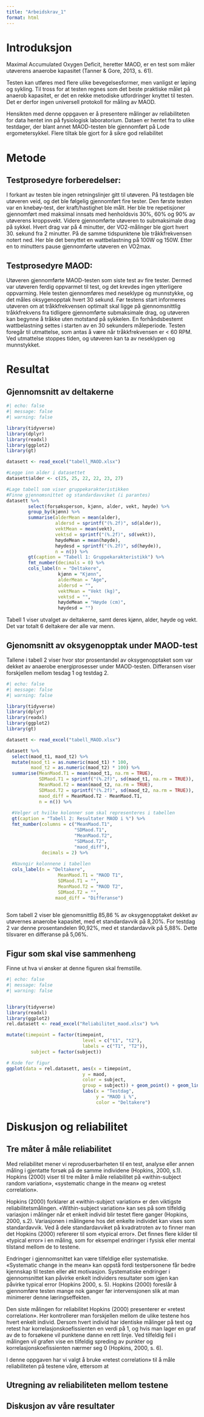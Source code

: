```yaml
---
title: "Arbeidskrav_1"
format: html
---
```



# Introduksjon

Maximal Accumulated Oxygen Deficit, heretter MAOD, er en test som måler utøverens anaerobe kapasitet (Tanner & Gore, 2013, s. 61). 

Testen kan utføres med flere ulike bevegelsesformer, men vanligst er løping og sykling. Til tross for at testen regnes som det beste praktiske målet på anaerob kapasitet, er det en rekke metodiske utfordringer knyttet til testen. Det er derfor ingen universell protokoll for måling av MAOD. 

Hensikten med denne oppgaven er å presentere målinger av reliabiliteten for data hentet inn på fysiologisk laboratorium. Dataen er hentet fra to ulike testdager, der blant annet MAOD-testen ble gjennomført på Lode ergometersykkel. Flere tiltak ble gjort for å sikre god reliabilitet 


# Metode
## Testprosedyre forberedelser:
I forkant av testen ble ingen retningslinjer gitt til utøveren. På testdagen ble utøveren veid, og det ble følgelig gjennomført fire tester. Den første testen var en knebøy-test, der kraft/hastighet ble målt. Her ble tre repetisjoner gjennomført med maksimal innsats med henholdsvis 30%, 60% og 90% av utøverens kroppsvekt. Videre gjennomførte utøveren to submaksimale drag på sykkel. Hvert drag var på 4 minutter, der VO2-målinger ble gjort hvert 30. sekund fra 2 minutter. På de samme tidspunktene ble tråkkfrekvensen notert ned. Her ble det benyttet en wattbelastning på 100W og 150W. Etter en to minutters pause gjennomførte utøveren en VO2max.


## Testprosedyre MAOD:
Utøveren gjennomførte MAOD-testen som siste test av fire tester. Dermed var utøveren ferdig oppvarmet til test, og det krevdes ingen ytterligere oppvarming. Hele testen gjennomføres med neseklype og munnstykke, og det måles oksygenopptak hvert 30 sekund. Før testens start informeres utøveren om at tråkkfrekvensen optimalt skal ligge på gjennomsnittlig tråkkfrekvens fra tidligere gjennomførte submaksimale drag, og utøveren kan begynne å tråkke uten motstand på sykkelen. En forhåndsbestemt wattbelastning settes i starten av en 30 sekunders måleperiode. Testen foregår til utmattelse, som antas å være når tråkkfrekvensen er < 60 RPM. Ved utmattelse stoppes tiden, og utøveren kan ta av neseklypen og munnstykket. 

# Resultat
## Gjennomsnitt av deltakerne

```r
#| echo: false
#| message: false
#| warning: false

library(tidyverse)
library(dplyr)
library(readxl)
library(ggplot2)
library(gt)

datasett <- read_excel("tabell_MAOD.xlsx")

#Legge inn alder i datasettet
datasett$alder <- c(25, 25, 22, 22, 23, 27)

#Lage tabell som viser gruppekarakteristikken
#Finne gjennomsnittet og standardavviket (i parantes)
datasett %>%
        select(forsøksperson, kjønn, alder, vekt, høyde) %>%
        group_by(kjønn) %>%
        summarise(alderMean = mean(alder),
                  aldersd = sprintf("(%.2f)", sd(alder)),
                  vektMean = mean(vekt),
                  vektsd = sprintf("(%.2f)", sd(vekt)),
                  høydeMean = mean(høyde),
                  høydesd = sprintf("(%.2f)", sd(høyde)),
                  n = n()) %>%
        gt(caption = "Tabell 1: Gruppekarakteristikk") %>% 
        fmt_number(decimals = 0) %>% 
        cols_label(n = "Deltakere",
                   kjønn = "Kjønn",
                   alderMean = "Age",
                   aldersd = "",
                   vektMean = "Vekt (kg)",
                   vektsd = "",
                   høydeMean = "Høyde (cm)",
                   høydesd = "")


```

Tabell 1 viser utvalget av deltakerne, samt deres kjønn, alder, høyde og vekt. 
Det var totalt 6 deltakere der alle var menn. 

## Gjenomsnitt av oksygenopptak under MAOD-test
Tallene i tabell 2 viser hvor stor prosentandel av oksygenopptaket som var dekket av anaerobe energiprosesser under MAOD-testen. Differansen viser forskjellen mellom tesdag 1 og testdag 2. 


```r
#| echo: false
#| message: false
#| warning: false

library(tidyverse)
library(dplyr)
library(readxl)
library(ggplot2)
library(gt)

datasett <- read_excel("tabell_MAOD.xlsx")

datasett %>% 
  select(maod_t1, maod_t2) %>% 
  mutate(maod_t1 = as.numeric(maod_t1) * 100, 
         maod_t2 = as.numeric(maod_t2) * 100) %>%
  summarise(MeanMaod.T1 = mean(maod_t1, na.rm = TRUE),
            SDMaod.T1 = sprintf("(%.2f)", sd(maod_t1, na.rm = TRUE)),
            MeanMaod.T2 = mean(maod_t2, na.rm = TRUE), 
            SDMaod.T2 = sprintf("(%.2f)", sd(maod_t2, na.rm = TRUE)),
            maod_diff = MeanMaod.T2 - MeanMaod.T1,
            n = n()) %>% 
  
  #Velger ut hvilke kolonner som skal representeres i tabellen
  gt(caption = "Tabell 2: Resultater MAOD i %") %>% 
  fmt_number(columns = c("MeanMaod.T1", 
                         "SDMaod.T1", 
                         "MeanMaod.T2", 
                         "SDMaod.T2",
                         "maod_diff"),
             decimals = 2) %>% 
  
  #Navngir kolonnene i tabellen   
  cols_label(n = "Deltakere",
                   MeanMaod.T1 = "MAOD T1",
                   SDMaod.T1 = "",
                   MeanMaod.T2 = "MAOD T2",
                   SDMaod.T2 = "",
                  maod_diff = "Differanse")
  
```
Som tabell 2 viser ble gjenomsnittlig 85,86 % av oksygenopptaket dekket av utøvernes anaerobe kapasitet, med et standardavvik på 8,20%. For testdag 2 var denne prosentandelen 90,92%, med et standardavvik på 5,88%. Dette tilsvarer en differanse på 5,06%. 


## Figur som skal vise sammenheng
Finne ut hva vi ønsker at denne figuren skal fremstille. 

```r
#| echo: false
#| message: false
#| warning: false


library(tidyverse)
library(readxl)
library(ggplot2)
rel.datasett <- read_excel("Reliabilitet_maod.xlsx") %>% 

mutate(timepoint = factor(timepoint,
                            level = c("t1", "t2"),
                            labels = c("T1", "T2")),
         subject = factor(subject))

# Kode for figur 
ggplot(data = rel.datasett, aes(x = timepoint, 
                            y = maod,
                            color = subject,
                            group = subject)) + geom_point() + geom_line() +
                            labs(x = "Testdag", 
                                 y = "MAOD i %",
                                 color = "Deltakere")

```


# Diskusjon og reliabilitet
## Tre måter å måle reliabilitet
Med reliabilitet mener vi reproduserbarheten til en test, analyse eller annen måling i gjentatte forsøk på de samme individene (Hopkins, 2000, s.1). Hopkins (2000) viser til tre måter å måle reliabilitet på «within-subject random variation», «systematic change in the mean» og «retest correlation». 

Hopkins (2000) forklarer at «within-subject variation» er den viktigste reliabilitetsmålingen. «Within-subject variation» kan ses på som tilfeldig variasjon i målinger når et enkelt individ blir testet flere ganger (Hopkins, 2000, s.2). Variasjonen i målingene hos det enkelte individet kan vises som standardavvik. Ved å dele standardavviket på kvadratroten av to finner man det Hopkins (2000) refererer til som «typical error». Det finnes flere kilder til «typical error» i en måling, som for eksempel endringer i fysisk eller mental tilstand mellom de to testene. 

Endringer i gjennomsnittet kan være tilfeldige eller systematiske. «Systematic change in the mean» kan oppstå fordi testpersonene får bedre kjennskap til testen eller økt motivasjon. Systematiske endringer i gjennomsnittet kan påvirke enkelt individers resultater som igjen kan påvirke typical error (Hopkins 2000, s. 5). Hopkins (2000) foreslår å gjennomføre testen mange nok ganger før intervensjonen slik at man minimerer denne læringseffekten.

Den siste målingen for reliabilitet Hopkins (2000) presenterer er «retest correlation». Her kontrollerer man forskjellen mellom de ulike testene hos hvert enkelt individ. Dersom hvert individ har identiske målinger på test og retest har korrelasjonskoefissienten en verdi på 1, og hvis man lager en graf av de to forsøkene vil punktene danne en rett linje. Ved tilfeldig feil i målingen vil grafen vise en tilfeldig spreding av punkter og korrelasjonskoefissienten nærmer seg 0 (Hopkins, 2000, s. 6).

I denne oppgaven har vi valgt å bruke «retest correlation» til å måle reliabiliteten på testene våre, ettersom at 


## Utregning av reliabiliteten mellom testene 



## Diskusjon av våre resultater






